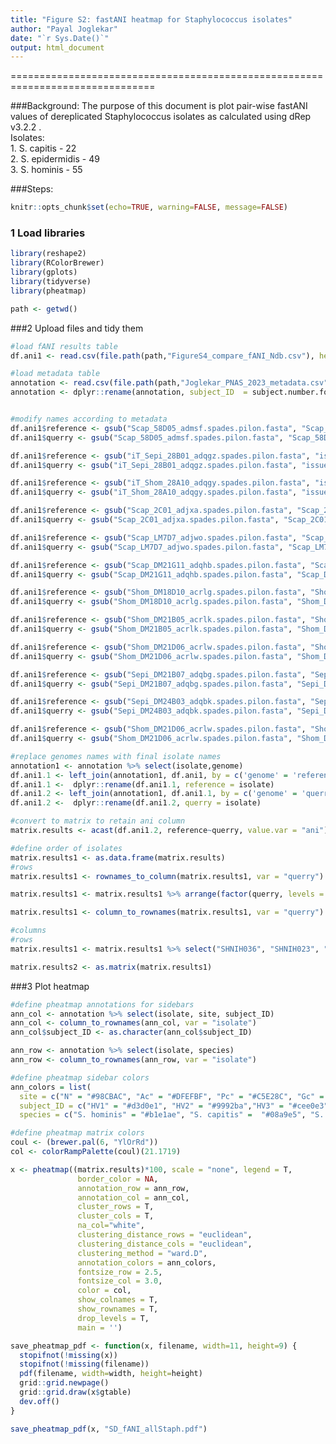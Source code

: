 ```yaml
---
title: "Figure S2: fastANI heatmap for Staphylococcus isolates"
author: "Payal Joglekar"
date: "`r Sys.Date()`"
output: html_document
---
```



===============================================================================

###Background: The purpose of this document is plot pair-wise fastANI values of dereplicated Staphylococcus isolates as calculated using dRep v3.2.2
. <br />
Isolates: <br />
1. S. capitis - 22 <br />
2. S. epidermidis - 49 <br />
3. S. hominis - 55 <br />

###Steps:

```r
knitr::opts_chunk$set(echo=TRUE, warning=FALSE, message=FALSE)
```

### 1 Load libraries

```r
library(reshape2)
library(RColorBrewer)
library(gplots)
library(tidyverse)
library(pheatmap)
```

```r
path <- getwd()
```


###2 Upload files and tidy them
```r
#load fANI results table
df.ani1 <- read.csv(file.path(path,"FigureS4_compare_fANI_Ndb.csv"), header=T, na.strings="")

#load metadata table
annotation <- read.csv(file.path(path,"Joglekar_PNAS_2023_metadata.csv"), header=T, na.strings="")
annotation <- dplyr::rename(annotation, subject_ID  = subject.number.for.manuscript)


#modify names according to metadata
df.ani1$reference <- gsub("Scap_58D05_admsf.spades.pilon.fasta", "Scap_58D05_CD159_admsf.spades.pilon.fasta", df.ani1$reference)
df.ani1$querry <- gsub("Scap_58D05_admsf.spades.pilon.fasta", "Scap_58D05_CD159_admsf.spades.pilon.fasta", df.ani1$querry)

df.ani1$reference <- gsub("iT_Sepi_28B01_adqgz.spades.pilon.fasta", "issueT_Sepi_28B01_adqgz.spades.pilon.fasta", df.ani1$reference)
df.ani1$querry <- gsub("iT_Sepi_28B01_adqgz.spades.pilon.fasta", "issueT_Sepi_28B01_adqgz.spades.pilon.fasta", df.ani1$querry)

df.ani1$reference <- gsub("iT_Shom_28A10_adqgy.spades.pilon.fasta", "issueT_Shom_28A10_adqgy.spades.pilon.fasta", df.ani1$reference)
df.ani1$querry <- gsub("iT_Shom_28A10_adqgy.spades.pilon.fasta", "issueT_Shom_28A10_adqgy.spades.pilon.fasta", df.ani1$querry)

df.ani1$reference <- gsub("Scap_2C01_adjxa.spades.pilon.fasta", "Scap_2C01_adjxa.Nano.pilon.fasta", df.ani1$reference)
df.ani1$querry <- gsub("Scap_2C01_adjxa.spades.pilon.fasta", "Scap_2C01_adjxa.Nano.pilon.fasta", df.ani1$querry)

df.ani1$reference <- gsub("Scap_LM7D7_adjwo.spades.pilon.fasta", "Scap_LM7D7_adjwo.Nano.pilon.fasta", df.ani1$reference)
df.ani1$querry <- gsub("Scap_LM7D7_adjwo.spades.pilon.fasta", "Scap_LM7D7_adjwo.Nano.pilon.fasta", df.ani1$querry)

df.ani1$reference <- gsub("Scap_DM21G11_adqhb.spades.pilon.fasta", "Scap_DM21G11_adqhb.Nano.pilon.fasta", df.ani1$reference)
df.ani1$querry <- gsub("Scap_DM21G11_adqhb.spades.pilon.fasta", "Scap_DM21G11_adqhb.Nano.pilon.fasta", df.ani1$querry)

df.ani1$reference <- gsub("Shom_DM18D10_acrlg.spades.pilon.fasta", "Shom_DM18D10_acrlg.PB_DATA.fasta", df.ani1$reference)
df.ani1$querry <- gsub("Shom_DM18D10_acrlg.spades.pilon.fasta", "Shom_DM18D10_acrlg.PB_DATA.fasta", df.ani1$querry)

df.ani1$reference <- gsub("Shom_DM21B05_acrlk.spades.pilon.fasta", "Shom_DM21B05_acrlk.PB_DATA.fasta", df.ani1$reference)
df.ani1$querry <- gsub("Shom_DM21B05_acrlk.spades.pilon.fasta", "Shom_DM21B05_acrlk.PB_DATA.fasta", df.ani1$querry)

df.ani1$reference <- gsub("Shom_DM21D06_acrlw.spades.pilon.fasta", "Shom_DM21D06_acrlw.Nano.pilon.fasta", df.ani1$reference)
df.ani1$querry <- gsub("Shom_DM21D06_acrlw.spades.pilon.fasta", "Shom_DM21D06_acrlw.Nano.pilon.fasta", df.ani1$querry)

df.ani1$reference <- gsub("Sepi_DM21B07_adqbg.spades.pilon.fasta", "Sepi_DM21B07_adqbg.Nano.pilon.fasta", df.ani1$reference)
df.ani1$querry <- gsub("Sepi_DM21B07_adqbg.spades.pilon.fasta", "Sepi_DM21B07_adqbg.Nano.pilon.fasta", df.ani1$querry)

df.ani1$reference <- gsub("Sepi_DM24B03_adqbk.spades.pilon.fasta", "Sepi_DM24B03_adqbk.Nano.pilon.fasta", df.ani1$reference)
df.ani1$querry <- gsub("Sepi_DM24B03_adqbk.spades.pilon.fasta", "Sepi_DM24B03_adqbk.Nano.pilon.fasta", df.ani1$querry)

df.ani1$reference <- gsub("Shom_DM21D06_acrlw.spades.pilon.fasta", "Shom_DM21D06_acrlw.Nano.pilon.fasta", df.ani1$reference)
df.ani1$querry <- gsub("Shom_DM21D06_acrlw.spades.pilon.fasta", "Shom_DM21D06_acrlw.Nano.pilon.fasta", df.ani1$querry)

#replace genomes names with final isolate names
annotation1 <- annotation %>% select(isolate,genome)
df.ani1.1 <- left_join(annotation1, df.ani1, by = c('genome' = 'reference'))
df.ani1.1 <-  dplyr::rename(df.ani1.1, reference = isolate)
df.ani1.2 <- left_join(annotation1, df.ani1.1, by = c('genome' = 'querry'))
df.ani1.2 <-  dplyr::rename(df.ani1.2, querry = isolate)

#convert to matrix to retain ani column
matrix.results <- acast(df.ani1.2, reference~querry, value.var = "ani")

#define order of isolates
matrix.results1 <- as.data.frame(matrix.results)
#rows
matrix.results1 <- rownames_to_column(matrix.results1, var = "querry")

matrix.results1 <- matrix.results1 %>% arrange(factor(querry, levels = c("SHNIH036", "SHNIH023", "SHNIH055", "SHNIH054", "SHNIH025", "SHNIH014", "SHNIH034", "SHNIH053", "SHNIH052", "SHNIH039", "SHNIH009", "SHNIH010", "SHNIH003", "SHNIH033", "SHNIH042", "SHNIH035", "SHNIH051", "SHNIH038", "SHNIH024", "SHNIH048", "SHNIH002", "SHNIH043", "SHNIH045", "SHNIH016", "SHNIH015", "SHNIH046", "SHNIH030", "SHNIH022", "SHNIH018", "SHNIH008", "SHNIH020", "SHNIH040", "SHNIH006", "SHNIH004", "SHNIH037", "SHNIH049", "SHNIH012", "SHNIH005", "SHNIH019", "SHNIH011", "SHNIH050", "SHNIH017", "SHNIH029", "SHNIH013", "SHNIH028", "SHNIH021", "SHNIH001", "SHNIH031", "SHNIH041", "SHNIH027", "SHNIH007", "SHNIH032", "SHNIH026", "SHNIH047", "SHNIH044", "SCNIH013", "SCNIH006", "SCNIH003", "SCNIH015", "SCNIH022", "SCNIH007", "SCNIH018", "SCNIH008", "SCNIH019", "SCNIH004", "SCNIH005", "SCNIH009", "SCNIH010", "SCNIH017", "SCNIH020", "SCNIH011", "SCNIH001", "SCNIH016", "SCNIH012", "SCNIH002", "SCNIH014", "SCNIH021", "SENIH025", "SENIH006", "NIHLM049", "SENIH011", "SENIH022", "SENIH032", "SENIH040", "SENIH021", "NIHLM018", "SENIH013", "SENIH027", "SENIH010", "SENIH016", "SENIH034", "SENIH033", "SENIH003", "NIHLM070", "NIHLM003", "SENIH008", "SENIH023", "NIHLM067", "SENIH041", "SENIH015", "SENIH043", "SENIH005", "SENIH039", "SENIH048", "NIHLM039", "NIHLM008", "NIHLM001", "SENIH044", "NIHLM087", "SENIH049", "SENIH029", "SENIH045", "NIHLM040", "SENIH017", "SENIH038", "NIHLM031", "SENIH037", "SENIH046", "NIHLM057", "NIHLM015", "SENIH042", "NIHLM037", "SENIH036", "NIHLM023", "SENIH047", "NIHLM061")))

matrix.results1 <- column_to_rownames(matrix.results1, var = "querry")

#columns
#rows
matrix.results1 <- matrix.results1 %>% select("SHNIH036", "SHNIH023", "SHNIH055", "SHNIH054", "SHNIH025", "SHNIH014", "SHNIH034", "SHNIH053", "SHNIH052", "SHNIH039", "SHNIH009", "SHNIH010", "SHNIH003", "SHNIH033", "SHNIH042", "SHNIH035", "SHNIH051", "SHNIH038", "SHNIH024", "SHNIH048", "SHNIH002", "SHNIH043", "SHNIH045", "SHNIH016", "SHNIH015", "SHNIH046", "SHNIH030", "SHNIH022", "SHNIH018", "SHNIH008", "SHNIH020", "SHNIH040", "SHNIH006", "SHNIH004", "SHNIH037", "SHNIH049", "SHNIH012", "SHNIH005", "SHNIH019", "SHNIH011", "SHNIH050", "SHNIH017", "SHNIH029", "SHNIH013", "SHNIH028", "SHNIH021", "SHNIH001", "SHNIH031", "SHNIH041", "SHNIH027", "SHNIH007", "SHNIH032", "SHNIH026", "SHNIH047", "SHNIH044", "SCNIH013", "SCNIH006", "SCNIH003", "SCNIH015", "SCNIH022", "SCNIH007", "SCNIH018", "SCNIH008", "SCNIH019", "SCNIH004", "SCNIH005", "SCNIH009", "SCNIH010", "SCNIH017", "SCNIH020", "SCNIH011", "SCNIH001", "SCNIH016", "SCNIH012", "SCNIH002", "SCNIH014", "SCNIH021", "SENIH025", "SENIH006", "NIHLM049", "SENIH011", "SENIH022", "SENIH032", "SENIH040", "SENIH021", "NIHLM018", "SENIH013", "SENIH027", "SENIH010", "SENIH016", "SENIH034", "SENIH033", "SENIH003", "NIHLM070", "NIHLM003", "SENIH008", "SENIH023", "NIHLM067", "SENIH041", "SENIH015", "SENIH043", "SENIH005", "SENIH039", "SENIH048", "NIHLM039", "NIHLM008", "NIHLM001", "SENIH044", "NIHLM087", "SENIH049", "SENIH029", "SENIH045", "NIHLM040", "SENIH017", "SENIH038", "NIHLM031", "SENIH037", "SENIH046", "NIHLM057", "NIHLM015", "SENIH042", "NIHLM037", "SENIH036", "NIHLM023", "SENIH047", "NIHLM061")

matrix.results2 <- as.matrix(matrix.results1)
```

###3 Plot heatmap

```r
#define pheatmap annotations for sidebars
ann_col <- annotation %>% select(isolate, site, subject_ID)
ann_col <- column_to_rownames(ann_col, var = "isolate")
ann_col$subject_ID <- as.character(ann_col$subject_ID)

ann_row <- annotation %>% select(isolate, species)
ann_row <- column_to_rownames(ann_row, var = "isolate")

#define pheatmap sidebar colors
ann_colors = list(
  site = c("N" = "#98CBAC", "Ac" = "#DFEFBF", "Pc" = "#C5E28C", "Gc" = "#ACC973", "Ax" = "#EBEBC0", "Ic" = "#DBDB8D", "Um" = "#969659", "Ph" = "#FEE5BB", "Tw" = "#FDCF80", "Hp" = "#EDC0C0", "Vf" = "#DE8C8C", "Ba" = "#CEF3EF", "Mb" = "#93E4DB", "Oc" = "#D9E9F5", "Gb" = "#A6CCE9", "Al" = "#73A3C9",  "Ra" = "#53636F", "Ea" = "#CABFEF"),
  subject_ID = c("HV1" = "#d3d0e1", "HV2" = "#9992ba","HV3" = "#cee0e3","HV4" = "#8db8bf", "HV6" = "#d9d9d9", "HV7" = "#a6a6a6", "HV8" = "#cae7d9", "HV9" = "#84c7a5", "HV21" = "#faebf2", "HV22" = "#e49abf", "HV23" = "#f0e7c2", "HV24" = "#dbc670",  "HV25" = "#e0d4d1", "HV29" = "#b89b94"),
  species = c("S. hominis" = "#b1e1ae", "S. capitis" =  "#08a9e5", "S. epidermdis" = "#023880")) 

#define pheatmap matrix colors 
coul <- (brewer.pal(6, "YlOrRd"))
col <- colorRampPalette(coul)(21.1719)

x <- pheatmap((matrix.results)*100, scale = "none", legend = T, 
               border_color = NA,
               annotation_row = ann_row,
               annotation_col = ann_col,
               cluster_rows = T,
               cluster_cols = T,
               na_col="white",
               clustering_distance_rows = "euclidean",
               clustering_distance_cols = "euclidean", 
               clustering_method = "ward.D", 
               annotation_colors = ann_colors,
               fontsize_row = 2.5, 
               fontsize_col = 3.0,
               color = col,
               show_colnames = T,
               show_rownames = T,
               drop_levels = T,
               main = '')

save_pheatmap_pdf <- function(x, filename, width=11, height=9) {
  stopifnot(!missing(x))
  stopifnot(!missing(filename))
  pdf(filename, width=width, height=height)
  grid::grid.newpage()
  grid::grid.draw(x$gtable)
  dev.off()
}

save_pheatmap_pdf(x, "SD_fANI_allStaph.pdf")
```